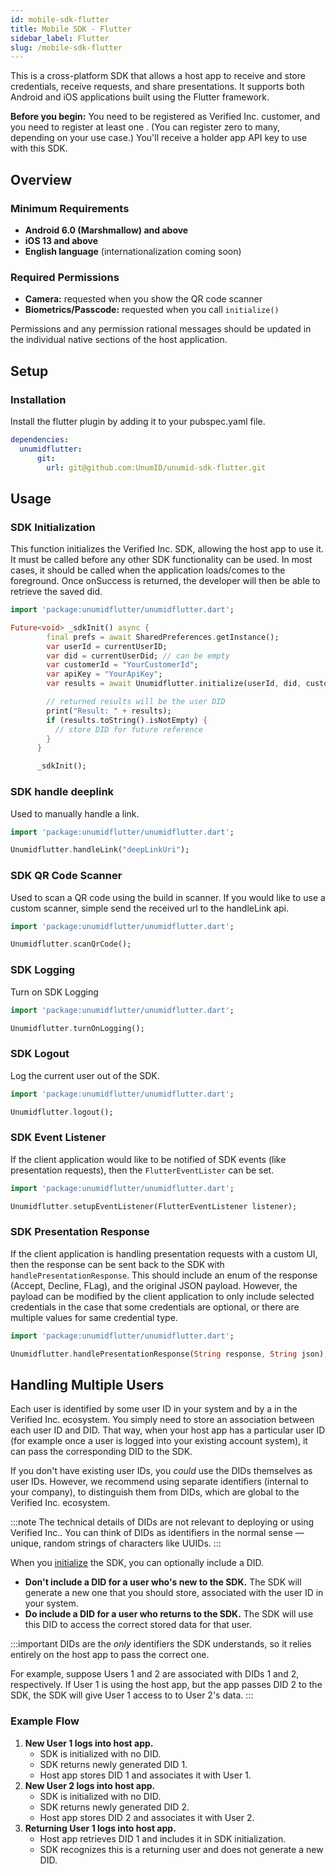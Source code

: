 ```yaml
---
id: mobile-sdk-flutter
title: Mobile SDK - Flutter
sidebar_label: Flutter
slug: /mobile-sdk-flutter
---
```



This is a cross-platform SDK that allows a host app to receive and store <Tip type="credential">credentials</Tip>, receive <Tip type="request">requests</Tip>, and share <Tip type="presentation">presentations</Tip>. It supports both Android and iOS applications built using the Flutter framework.

**Before you begin:** You need to be registered as Verified Inc. customer, and you need to register at least one <Tip type="holder app"/>. (You can register zero to many, depending on your use case.) You'll receive a holder app API key to use with this SDK.

## Overview

### Minimum Requirements
- **Android 6.0 (Marshmallow) and above**
- **iOS 13 and above**
- **English language** (internationalization coming soon)

### Required Permissions
- **Camera:** requested when you show the QR code scanner
- **Biometrics/Passcode:** requested when you call `initialize()`

Permissions and any permission rational messages should be updated in the individual native sections of the host application.

## Setup

### Installation

Install the flutter plugin by adding it to your pubspec.yaml file.

```yaml
dependencies:
  unumidflutter:
      git:
        url: git@github.com:UnumID/unumid-sdk-flutter.git
```

## Usage

### SDK Initialization

This function initializes the Verified Inc. SDK, allowing the host app to use it. It must be called before any other SDK functionality can be used. In most cases, it should be called when the application loads/comes to the foreground. Once onSuccess is returned, the developer will then be able to retrieve the saved did.

```dart
import 'package:unumidflutter/unumidflutter.dart';

Future<void> _sdkInit() async {
        final prefs = await SharedPreferences.getInstance();
        var userId = currentUserID;
        var did = currentUserDid; // can be empty
        var customerId = "YourCustomerId";
        var apiKey = "YourApiKey";
        var results = await Unumidflutter.initialize(userId, did, customerId, apiKey);

        // returned results will be the user DID
        print("Result: " + results);
        if (results.toString().isNotEmpty) {
          // store DID for future reference
        }
      }

      _sdkInit();
```

### SDK handle deeplink

Used to manually handle a link.

```dart
import 'package:unumidflutter/unumidflutter.dart';

Unumidflutter.handleLink("deepLinkUri");
```


### SDK QR Code Scanner

Used to scan a QR code using the build in scanner. If you would like to use a custom scanner, simple send the received url to the handleLink api.

```dart
import 'package:unumidflutter/unumidflutter.dart';

Unumidflutter.scanQrCode();
```

### SDK Logging

Turn on SDK Logging

```dart
import 'package:unumidflutter/unumidflutter.dart';

Unumidflutter.turnOnLogging();
```

### SDK Logout

Log the current user out of the SDK.

```dart
import 'package:unumidflutter/unumidflutter.dart';

Unumidflutter.logout();
```

### SDK Event Listener

If the client application would like to be notified of SDK events (like presentation requests), then the `FlutterEventLister` can be set.

```dart
import 'package:unumidflutter/unumidflutter.dart';

Unumidflutter.setupEventListener(FlutterEventListener listener);
```

### SDK Presentation Response

If the client application is handling presentation requests with a custom UI, then the response can be sent back to the SDK with `handlePresentationResponse`.
This should include an enum of the response (Accept, Decline, FLag), and the original JSON payload. However, the payload can be modified by the client application to only include selected credentials in the case that some credentials are optional, or there are multiple values for same credential type.

```dart
import 'package:unumidflutter/unumidflutter.dart';

Unumidflutter.handlePresentationResponse(String response, String json);
```

## Handling Multiple Users

Each user is identified by some user ID in your system and by a <Tip type="DID"/> in the Verified Inc. ecosystem. You simply need to store an association between each user ID and DID. That way, when your host app has a particular user ID (for example once a user is logged into your existing account system), it can pass the corresponding DID to the SDK.

If you don't have existing user IDs, you *could* use the DIDs themselves as user IDs. However, we recommend using separate identifiers (internal to your company), to distinguish them from DIDs, which are global to the Verified Inc. ecosystem.

:::note
The technical details of DIDs are not relevant to deploying or using Verified Inc.. You can think of DIDs as identifiers in the normal sense — unique, random strings of characters like UUIDs.
:::

When you [initialize](#initialize) the SDK, you can optionally include a DID.
- **Don't include a DID for a user who's new to the SDK.** The SDK will generate a new one that you should store, associated with the user ID in your system.
- **Do include a DID for a user who returns to the SDK.** The SDK will use this DID to access the correct stored data for that user.

:::important
DIDs are the *only* identifiers the SDK understands, so it relies entirely on the host app to pass the correct one.

For example, suppose Users 1 and 2 are associated with DIDs 1 and 2, respectively. If User 1 is using the host app, but the app passes DID 2 to the SDK, the SDK will give User 1 access to to User 2's data.
:::

### Example Flow

1. **New User 1 logs into host app.**
    - SDK is initialized with no DID.
    - SDK returns newly generated DID 1.
    - Host app stores DID 1 and associates it with User 1.
2. **New User 2 logs into host app.**
    - SDK is initialized with no DID.
    - SDK returns newly generated DID 2.
    - Host app stores DID 2 and associates it with User 2.
3. **Returning User 1 logs into host app.**
    - Host app retrieves DID 1 and includes it in SDK initialization.
    - SDK recognizes this is a returning user and does not generate a new DID.